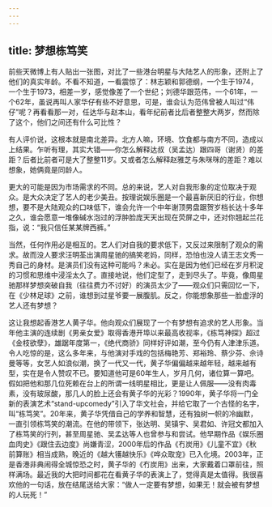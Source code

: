```yaml
---
---
---
```

title: 梦想栋笃笑
---






前些天微博上有人贴出一张图，对比了一些港台明星与大陆艺人的形象，还附上了他们的真实年龄。不看不知道，一看震惊了：林志颖和郭德纲，一个生于1974，一个生于1973，相差一岁，感觉像差了一个世纪；刘德华跟范伟，一个61年，一个62年，虽说再叫人家华仔有些不好意思，可是，谁会认为范伟曾被人叫过“伟仔”呢？再看看那一对，任达华与赵本山，看年纪前者比后者整整大两岁，然而除了这个，他们之间还有什么可比性？

有人评价说，这根本就是南北差异。北方人嘛，环境、饮食都与南方不同，造成以上结果。乍听有理，其实大错——你怎么解释达叔（吴孟达）跟四哥（谢贤）的差距？后者比前者可是大了整整11岁。又或者怎么解释赵雅芝与朱咪咪的差距？难以想象，她俩竟是同龄人。

更大的可能是因为市场需求的不同。总的来说，艺人对自我形象的定位取决于观众。是大众决定了艺人的老少美丑。按理说娱乐圈是一个最喜新厌旧的行业，你想想，要不是大陆观众的口味低下，谁会允许一个中年谢顶男盘踞贺岁档长达十多年之久，谁会愿意一堆像碱水泡过的浮肿脸庞天天出现在荧屏之中，还对你翘起兰花指，说：“我只信任某某牌西裤。”

当然，任何作用必是相互的。艺人们对自我的要求低下，又反过来限制了观众的需求。故而没人要求汪明荃出演周星驰的搞笑老妈，同样，恐怕也没人请王志文秀一秀自己的身材。是演员们没有这种可能吗？未必。实在是因为他们已经在岁月积淀的习惯和思维中浸淫太久了。直接地说，他们定型了，走到尽头了。毕竟，像周星驰那样梦想突破自我（往往费力不讨好）的演员太少了——观众们只需回忆一下，在《少林足球》之前，谁想到过星爷要一展腹肌。反之，你能想象那些一脸虚浮的艺人还有梦想？

这让我想起香港艺人黄子华。他向观众们展现了一个有梦想有追求的艺人形象。当年他主演的连续剧《男亲女爱》取得香港开埠以来最高收视率，《栋笃神探》超过《金枝欲孽》，雄踞年度第一，《绝代商骄》同样好评如潮，至今仍有人津津乐道。令人吃惊的是，这么多年来，与他演对手戏的包括梅艳芳、郑裕玲、蔡少芬、佘诗曼等等，女艺人如浪似潮，换了一代又一代，黄子华偏偏越来越年轻，越来越有型，实在是令人赞叹不已。要知道他可是60年生人，岁月几何，诸位算一算吧。假如把他和那几位死赖在台上的所谓一线明星相比，更是让人佩服——没有肉毒素，没有玻尿酸，那几人的脸上还会有黄子华的光彩？1990年，黄子华将一门全新的表演艺术“stand-upcomedy”引入了华文社会，并给它取了一个古怪的名字，叫“栋笃笑”。20年来，黄子华凭借自己的学养和智慧，还有独树一帜的冷幽默，一直引领栋笃笑的潮流。在他的带领下，张达明、吴镇宇、吴君如、许冠文都加入了栋笃笑的行列，甚至周星驰、吴孟达等人也曾参与和尝试。他早期作品《娱乐圈血肉史》《跟住去边度》尚嫌青涩，2000年后的作品《冇炭用》《儿童不宜》《秋前算账》相当成熟，晚近的《越大镬越快乐》《哗众取宠》已入化境。2003年，正是香港非典闹得全城惊恐之时，黄子华的《冇炭用》出来，大家戴着口罩前往，照样满场。最近我的大把时间都花在看黄子华的表演上了，觉得真是太值得。我很喜欢他的一句话，放在结尾送给大家：“做人一定要有梦想，如果无！就会被有梦想的人玩死！”